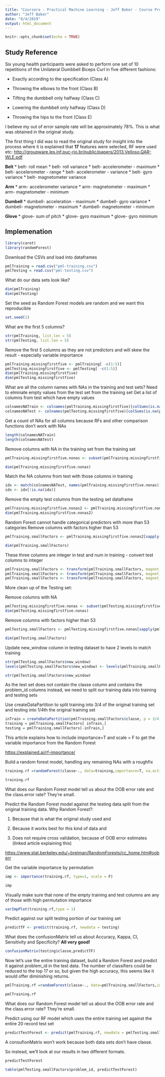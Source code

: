---
title: "Coursera - Practical Machine Learning - Jeff Baker - Course Project"
author: "Jeff Baker"
date: "8/4/2019"
output: html_document
---

```{r setup, include=FALSE}
knitr::opts_chunk$set(echo = TRUE)
```

## Study Reference

Six young health participants were asked to perform one set of 10 repetitions of the Unilateral Dumbbell Biceps Curl in five different fashions:

* Exactly according to the specification (Class A)

* Throwing the elbows to the front (Class B)

* Tifting the dumbbell only halfway (Class C)

* Lowering the dumbbell only halfway (Class D) 

* Throwing the hips to the front (Class E)

I believe my out of error sample rate will be approximately 78%. This is what was obtained in the original study.

The first thing I did was to read the original study for insight into the process where it is explained that **17** features were selected, RF were used etc:
<http://groupware.les.inf.puc-rio.br/public/papers/2013.Velloso.QAR-WLE.pdf>

**Belt**
* belt- roll mean
* belt- roll variance
* belt- accelerometer - maximum
* belt- accelerometer - range
* belt- accelerometer - variance
* belt- gyro variance
* belt- magnetometer variance

**Arm**
* arm- accelerometer variance
* arm- magnetometer - maximum
* arm- magnetometer - minimum

**Dumbell**
* dumbell- acceleration - maximum
* dumbell- gyro variance
* dumbell- magnetometer - maximum
* dumbell- magnetometer - minimum

**Glove**
* glove- sum of pitch
* glove- gyro maximum
* glove- gyro minimum

## Implemenation

```{r}
library(caret)
library(randomForest)
```
Download the CSVs and load into dataframes

```{r}
pmlTraining = read.csv("pml-training.csv")
pmlTesting = read.csv("pml-testing.csv")
```
What do our data sets look like?
```{r}
dim(pmlTraining)
dim(pmlTesting)
```
Set the seed as Random Forest models are random and we want this reproducible
```{r}
set.seed(1) 
```

What are the first 5 columns?
```{r}
str(pmlTraining, list.len = 5)
str(pmlTesting, list.len = 5)
```
Remove the first 5 columns as they are not predictors and will skew the result - especially variable importance
```{r}
pmlTraining.missingfirstfive <- pmlTraining[ -c(1:5)]
pmlTesting.missingfirstfive <- pmlTesting[ -c(1:5)]
dim(pmlTraining.missingfirstfive)
dim(pmlTesting.missingfirstfive)
```
What are all the column names with NAs in the training and test sets?
Need to elminate empty values from the test set from the training set
Get a list of columns from test which have empty values
```{r}
colnamesNATrain <- colnames(pmlTraining.missingfirstfive)[colSums(is.na(pmlTraining.missingfirstfive)) > 0] 
colnamesNATest <- colnames(pmlTesting.missingfirstfive)[colSums(is.na(pmlTesting.missingfirstfive)) > 0] 

```
Get a count of NAs for all columns because RFs and other comparison functions don't work with NAs
```{r}
length(colnamesNATrain)
length(colnamesNATest)
```
Remove columns with NA in the training set from the training set
```{r}
pmlTraining.missingfirstfive.nonas <- subset(pmlTraining.missingfirstfive, select=colMeans(is.na(pmlTraining.missingfirstfive)) == 0) 

dim(pmlTraining.missingfirstfive.nonas)

```
Match the NA columns from test with those columns in training
```{r}
idx <- match(colnamesNATest, names(pmlTraining.missingfirstfive.nonas)) 
idx <- idx[!is.na(idx)]
```
Remove the empty test columns from the testing set dataframe
```{r}
pmlTraining.missingfirstfive.nonas2 <- pmlTraining.missingfirstfive.nonas[,-idx] 
dim(pmlTraining.missingfirstfive.nonas2)
```
Random Forest cannot handle categorical predictors with more than 53 categories
Remove columns with factors higher than 53
```{r}
pmlTraining.smallFactors <- pmlTraining.missingfirstfive.nonas2[sapply(pmlTraining.missingfirstfive.nonas2, nlevels) <= 53] 

dim(pmlTraining.smallFactors)
```
These three columns are integer in test and num in training - convert test columns to integer
```{r}
pmlTraining.smallFactors <- transform(pmlTraining.smallFactors, magnet_dumbbell_z = as.integer(magnet_dumbbell_z))
pmlTraining.smallFactors <- transform(pmlTraining.smallFactors, magnet_forearm_y  = as.integer(magnet_forearm_y))
pmlTraining.smallFactors <- transform(pmlTraining.smallFactors, magnet_forearm_z = as.integer(magnet_forearm_z))

```
More clean up of the Testing set:

Remove columns with NA
```{r}
pmlTesting.missingfirstfive.nonas <- subset(pmlTesting.missingfirstfive, select=colMeans(is.na(pmlTesting.missingfirstfive)) == 0) 
dim(pmlTesting.missingfirstfive.nonas)
```
Remove columns with factors higher than 53
```{r}
pmlTesting.smallFactors <- pmlTesting.missingfirstfive.nonas[sapply(pmlTesting.missingfirstfive.nonas, nlevels) <= 53] 

dim(pmlTesting.smallFactors)
```
Update new_window column in testing dataset to have 2 levels to match training
```{r}
str(pmlTesting.smallFactors$new_window)
levels(pmlTesting.smallFactors$new_window) <- levels(pmlTraining.smallFactors$new_window)

str(pmlTesting.smallFactors$new_window)
```
As the test set does not contain the classe column and contains the problem_id columns instead, we need to split our training data into training and testing sets

Use createDataPartition to split training into 3/4 of the original training set and testing into 1/4th the original training set
```{r}
inTrain = createDataPartition(pmlTraining.smallFactors$classe, p = 3/4, list= FALSE)
training = pmlTraining.smallFactors[ inTrain,]
testing = pmlTraining.smallFactors[-inTrain,]
```
This article explains how to include importance=T and scale = F to get the variable importance from the Random Forest

<https://explained.ai/rf-importance/>

Build a random forest model, handling any remaining NAs with a roughfix
```{r}
training.rf =randomForest(classe~., data=training,importance=T, na.action = na.roughfix)

training.rf

```
What does our Random Forest model tell us about the OOB error rate and the class.error rate?
They're small.

Predict the Random Forest model against the testing data split from the original training data.
Why Random Forest?: 

1. Because that is what the original study used and 

2. Because it works best for this kind of data and 

3. Does not require cross validation, because of OOB error estimates (linked article explaining this)

<https://www.stat.berkeley.edu/~breiman/RandomForests/cc_home.htm#ooberr>

Get the variable importance by permutation

```{r}
imp <- importance(training.rf, type=1, scale = F) 

imp
```
Visually make sure that none of the empty training and test columns are any of those with high permutation importance

```{r fig.height = 9,fig.align = "center"}
varImpPlot(training.rf,type = 1)

```

Predict against our split testing portion of our training set

```{r}
predictTF <- predict(training.rf, newdata = testing)

```
What does the confusionMatrix tell us about Accuracy, Kappa, CI, Sensitivity and Specificity? **All very good!**
```{r}
confusionMatrix(testing$classe,predictTF)

```
Now let's use the entire training dataset, build a Random Forest and predict it against problem_id in the test data.
The number of classifiers could be reduced to the top 17 or so, but given the high accuracy, this seems like it would offer diminishing returns.

```{r}
pmlTraining.rf =randomForest(classe~., data=pmlTraining.smallFactors,importance=T, na.action = na.roughfix)

pmlTraining.rf
```

What does our Random Forest model tell us about the OOB error rate and the class.error rate?
They're small.

Predict using our RF model which uses the entire training set against the entire 20 record test set

```{r}
predictTestForest <- predict(pmlTraining.rf, newdata = pmlTesting.smallFactors)
```
A consufionMatrix won't work because both data sets don't have classe.

So instead, we'll look at our results in two different formats.

```{r}
predictTestForest

table(pmlTesting.smallFactors$problem_id, predictTestForest)
```